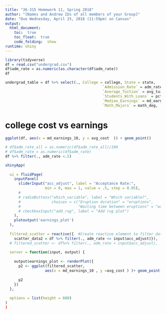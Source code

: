 ```yaml
---
title: "36-315 Homework 11, Spring 2018"
author: "[Names and Andrew IDs of all members of your Group]"
date: "Due Wednesday, April 25, 2018 (11:59pm) on Canvas"
output: 
  html_document:
    toc:  true
    toc_float:  true
    code_folding:  show
runtime: shiny
---
```


```r
library(tidyverse)
df = read.csv("undergrad.csv")
df$adm_rate = as.numeric(as.character(df$adm_rate))
df
```



```r
undergrad_table = df %>% select(., College = college, State = state, 
                                            `Admission_Rate` = adm_rate, `Average_Total_Cost` = avg_cost, 
                                            `Average_Tuition` = avg_tuition, `Student Population` = population, 
                                            `Students_With_Loans` = pct_loan, `Median Debt` = md_debt, 
                                            `Median_Earnings` = md_earnings_10, `Comp Sci_Majors` = comp_deg,
                                            `Math_Majors` = math_deg, `Engineering_Majors` = eng_deg)
```


# college cost vs earnings

```r
ggplot(df, aes(x = md_earnings_10, y = avg_cost  )) + geom_point()
```
```r
# df$adm_rate_all = as.numeric(df$adm_rate_all)/100
# df$adm_rate = as.numeric(df$adm_rate)
df %>% filter(., adm_rate <.5)
```

```r
shinyApp(
  
  ui = fluidPage(
    inputPanel(
      sliderInput("acc_adjust", label = "Acceptance Rate:",
                  min = 0, max = 1, value = .5, step = 0.05),
      # 
      # radioButtons("which_variable", label = "Which variable?",
      #              choices = c("Eruption duration" = "eruptions",
      #                          "Waiting time between eruptions" = "waiting")),
      # checkboxInput("add_rug", label = "Add rug plot")
    ),
    plotoutput('earnings_plot')
  ),
  
  filtered_scatter = reactive({  #Create reactive element to filter data based on user inputs
    scatter_data2 = df %>% filter(., adm_rate <= input$acc_adjust)}),
  # filtered_scatter <- df%>% filter(., adm_rate < input$acc_adjust), 
  
  server = function(input, output) {
    
    output$earnings_plot <- renderPlot({
      p2 <- ggplot(filtered_scatter,
                  aes(x = md_earnings_10 , y =avg_cost ) )+ geom_point()
      
      p2
    })
  },
  
  options = list(height = 600)
)
)
```

